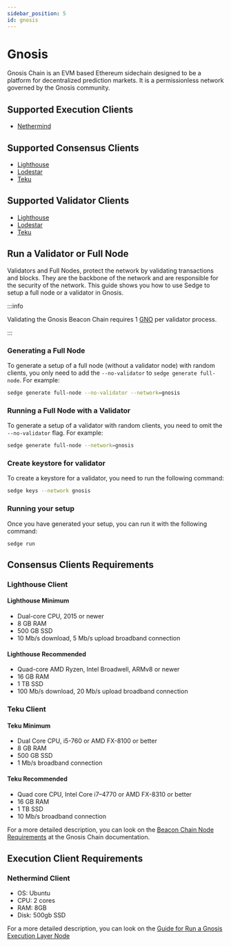 ```yaml
---
sidebar_position: 5
id: gnosis
---
```


# Gnosis

Gnosis Chain is an EVM based Ethereum sidechain designed to be a platform for decentralized prediction markets.
It is a permissionless network governed by the Gnosis community.

## Supported Execution Clients
- [Nethermind](https://docs.nethermind.io/)

## Supported Consensus Clients
- [Lighthouse](https://lighthouse-book.sigmaprime.io/)
- [Lodestar](https://chainsafe.github.io/lodestar/)
- [Teku](https://docs.teku.consensys.net/en/latest/)

## Supported Validator Clients
- [Lighthouse](https://lighthouse-book.sigmaprime.io/)
- [Lodestar](https://chainsafe.github.io/lodestar/)
- [Teku](https://docs.teku.consensys.net/en/latest/)

## Run a Validator or Full Node

Validators and Full Nodes, protect the network by validating transactions and blocks. They are the backbone of the
network and are responsible for the security of the network. This guide shows you how to use Sedge to setup a
full node or a validator in Gnosis.

:::info

Validating the Gnosis Beacon Chain requires 1
[GNO](https://docs.gnosischain.com/about/tokens/gno) per validator process.

:::

### Generating a Full Node

To generate a setup of a full node (without a validator node) with random clients, you only need to add the `--no-validator` to `sedge generate full-node`. For example:

```bash
sedge generate full-node --no-validator --network=gnosis
```

### Running a Full Node with a Validator

To generate a setup of a validator with random clients, you need to omit the `--no-validator` flag. For example:

```bash
sedge generate full-node --network=gnosis
```

### Create keystore for validator

To create a keystore for a validator, you need to run the following command:

```bash
sedge keys --network gnosis
```

### Running your setup

Once you have generated your setup, you can run it with the following command:

```
sedge run
```

## Consensus Clients Requirements

### Lighthouse Client
#### Lighthouse Minimum

- Dual-core CPU, 2015 or newer
- 8 GB RAM
- 500 GB SSD
- 10 Mb/s download, 5 Mb/s upload broadband connection

#### Lighthouse Recommended

- Quad-core AMD Ryzen, Intel Broadwell, ARMv8 or newer
- 16 GB RAM
- 1 TB SSD
- 100 Mb/s download, 20 Mb/s upload broadband connection

### Teku Client
#### Teku Minimum

- Dual Core CPU, i5-760 or AMD FX-8100 or better
- 8 GB RAM
- 500 GB SSD
- 1 Mb/s broadband connection

#### Teku Recommended

- Quad core CPU, Intel Core i7–4770 or AMD FX-8310 or better
- 16 GB RAM
- 1 TB SSD
- 10 Mb/s broadband connection

For a more detailed description, you can look on the [Beacon Chain Node Requirements](https://docs.gnosischain.com/node/consensus-layer-validator#beacon-chain-node-requirements) at the Gnosis Chain documentation.

## Execution Client Requirements

### Nethermind Client
- OS: Ubuntu
- CPU: 2 cores
- RAM: 8GB
- Disk: 500gb SSD

For a more detailed description, you can look on the [Guide for Run a Gnosis Execution Layer Node](https://docs.gnosischain.com/node/execution-layer-validator)
